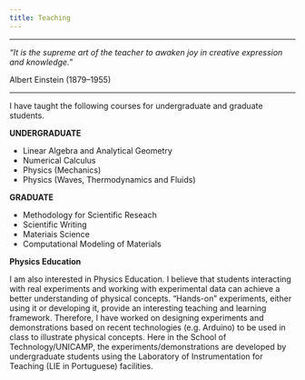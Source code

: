 ```yaml
---
title: Teaching
---
```

***

*"It is the supreme art of the teacher to awaken joy in creative expression and knowledge."*

Albert Einstein (1879–1955)

***

I have taught the following courses for undergraduate and graduate students.

**UNDERGRADUATE**

- Linear Algebra and Analytical Geometry
- Numerical Calculus
- Physics (Mechanics)
- Physics (Waves, Thermodynamics and Fluids)

**GRADUATE**

- Methodology for Scientific Reseach
- Scientific Writing
- Materiais Science
- Computational Modeling of Materials

**Physics Education**

I am also interested in Physics Education.
I believe that students interacting with real experiments and working 
with experimental data can achieve a better understanding of physical concepts.
“Hands-on” experiments, either using it or developing it, provide an interesting teaching and learning framework.
Therefore, I have worked on designing experiments and demonstrations based on recent technologies (e.g. Arduino) 
to be used in class to illustrate physical concepts. Here in the School of 
Technology/UNICAMP, the experiments/demonstrations are developed by undergraduate 
students using the Laboratory of Instrumentation for Teaching (LIE in Portuguese) 
facilities.